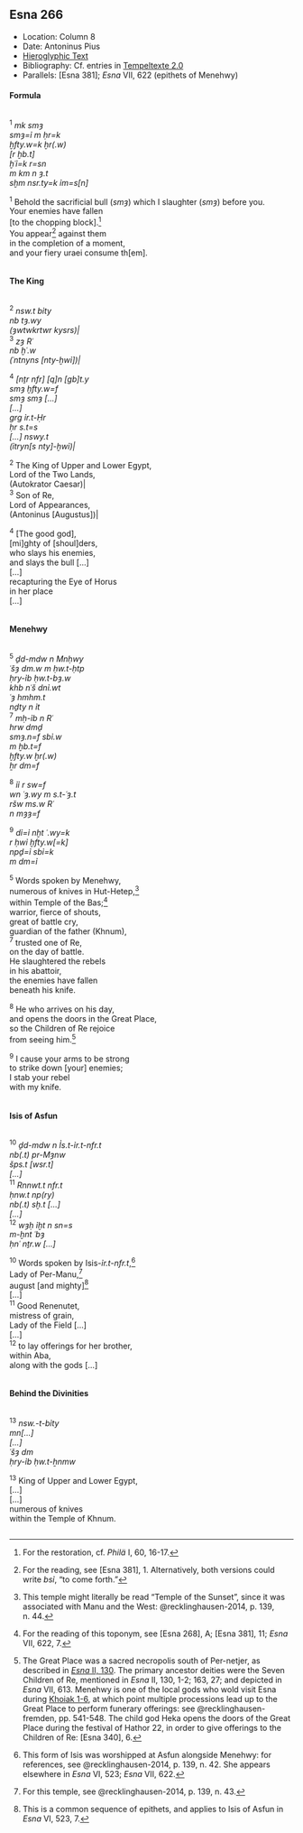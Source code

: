 ## Esna 266 {-}  
  
<style>  
  
  .col2 {  
    columns: 2 320px;         /* number of columns and width in pixels*/  
    -webkit-columns: 2 320px; /* chrome, safari */  
    -moz-columns: 2 320px;    /* firefox */  
    -webkit-column-break-inside: avoid;  
    -page-break-inside: avoid;  
    -break-inside: avoid;  
  }  
  
</style>  

- Location: Column 8
- Date: Antoninus Pius
- [Hieroglyphic Text](https://www.ifao.egnet.net/uploads/publications/enligne/Temples-Esna003.pdf#page=209){target="_blank"}  
- Bibliography: Cf. entries in [Tempeltexte 2.0](http://www.tempeltexte.uni-tuebingen.de/portal/#/text-detail/1070){target="_blank"}
- Parallels: [Esna 381]; *Esna* VII, 622 (epithets of Menehwy)

#### Formula {-}

<div class="col2">  

^1^ *mk smȝ*  
*smȝ=ỉ m ḥr=k*  
*ḫfty.w=k ḫr(.w)*  
*[r ḫb.t]*  
*ḫʿỉ=k r=sn*  
*m km n ȝ.t*  
*sḫm nsr.ty=k ỉm=s[n]*   
  
^1^ Behold the sacrificial bull (*smȝ*)
which I slaughter (*smȝ*) before you.  
Your enemies have fallen  
[to the chopping block].[^fn-266-0]  
You appear[^fn-266-1] against them  
in the completion of a moment,  
and your fiery uraei consume th[em].  

</div>

[^fn-266-0]: For the restoration, cf. *Philä* I, 60, 16-17.

[^fn-266-1]: For the reading, see [Esna 381], 1. Alternatively, both versions could write *bsỉ*, "to come forth."

#### The King {-}

<div class="col2">  

^2^ *nsw.t bỉty*  
*nb tȝ.wy*  
*(ȝwtwkrtwr kysrs)|*  
^3^ *zȝ Rʿ*  
*nb ḫʿ.w*  
*(ʿntnyns [nty-ḫwỉ])|*  
  
^4^ *[nṯr nfr]*
*[q]n [gb]t.y*  
*smȝ ḫfty.w=f*  
*smȝ smȝ [...]*  
*[...]*  
*grg ỉr.t-Ḥr *  
*ḥr s.t=s *  
*[...] nswy.t*  
*(ỉtryn[s nty]-ḫwỉ)|*  
  
^2^ The King of Upper and Lower Egypt,  
Lord of the Two Lands,  
(Autokrator Caesar)|  
^3^ Son of Re,  
Lord of Appearances,  
(Antoninus [Augustus])|  
  
^4^ [The good god],  
[mi]ghty of [shoul]ders,  
who slays his enemies,   
and slays the bull [...]  
[...]  
recapturing the Eye of Horus  
in her place  
[...]  

</div>

#### Menehwy {-}

<div class="col2">  

^5^ *ḏd-mdw n Mnḥwy*  
*ʿšȝ dm.w m ḥw.t-ḥtp*  
*ḥry-ỉb ḥw.t-bȝ.w*  
*khb nʿš dnỉ.wt*  
*ʿȝ hmhm.t*  
*nḏty n ỉt*  
^7^ *mḥ-ỉb n Rʿ*  
*hrw dmḏ*  
*smȝ.n=f sbỉ.w*  
*m ḫb.t=f*  
*ḫfty.w ḫr(.w) *  
*ẖr dm=f*  
   
^8^ *ỉỉ r sw=f*  
*wn ʿȝ.wy m s.t-ʿȝ.t*  
*ršw ms.w Rʿ*  
*n mȝȝ=f*  
   
^9^ *dỉ=ỉ nḫt ʿ.wy=k*  
*r ḥwỉ ḫfty.w[=k]*  
*npḏ=ỉ sbỉ=k*  
*m dm=ỉ*  
  
^5^ Words spoken by Menehwy,    
numerous of knives in Hut-Hetep,[^fn-266-2a]  
within Temple of the Bas;[^fn-266-2]  
warrior, fierce of shouts,    
great of battle cry,    
guardian of the father (Khnum),  
^7^ trusted one of Re,  
on the day of battle.  
He slaughtered the rebels  
in his abattoir,  
the enemies have fallen  
beneath his knife.   
  
^8^ He who arrives on his day,  
and opens the doors in the Great Place,   
so the Children of Re rejoice    
from seeing him.[^fn-266-3]  
  
^9^ I cause your arms to be strong  
to strike down [your] enemies;  
I stab your rebel  
with my knife.

</div>

[^fn-266-2a]: This temple might literally be read "Temple of the Sunset", since it was associated with Manu and the West: @recklinghausen-2014, p. 139, n. 44.
[^fn-266-2]: For the reading of this toponym, see [Esna 268], A; [Esna 381], 11; *Esna* VII, 622, 7.

[^fn-266-3]: The Great Place was a sacred necropolis south of Per-netjer, as described in [*Esna* II, 130](https://bookdown.org/shemanefer/Esna2/intercolumnar-wall-a-and-north-east-door-127-133.html#esna-130). The primary ancestor deities were the Seven Children of Re, mentioned in *Esna* II, 130, 1-2; 163, 27; and depicted in *Esna* VII, 613.  Menehwy is one of the local gods who wold visit Esna during [Khoiak 1-6](https://bookdown.org/shemanefer/Esna2/calendar-i-55.html?q=s.t-%CA%BF%C8%9D#khoiak-1-6), at which point multiple processions lead up to the Great Place to perform funerary offerings: see @recklinghausen-fremden, pp. 541-548.  The child god Heka opens the doors of the Great Place  during the festival of Hathor 22, in order to give offerings to the Children of Re: [Esna 340], 6.

#### Isis of Asfun {-}

<div class="col2">  

^10^ *ḏd-mdw n Ỉs.t-ỉr.t-nfr.t*  
*nb(.t) pr-Mȝnw*  
*šps.t [wsr.t]*   
*[...]*  
^11^ *Rnnwt.t nfr.t*  
*ḥnw.t np(ry)*  
*nb(.t) sḫ.t [...]*  
*[...]*  
^12^ *wȝḥ ỉḫt n sn=s*  
*m-ḫnt ʿbȝ*  
*ḥnʿ nṯr.w [...]*  
  
^10^ Words spoken by Isis-*ỉr.t-nfr.t*,[^fn-266-4]   
Lady of Per-Manu,[^fn-266-5]     
august [and mighty][^fn-266-6]  
[...]  
^11^ Good Renenutet,   
mistress of grain,   
Lady of the Field [...]  
[...]  
^12^ to lay offerings for her brother,   
within Aba,   
along with the gods [...]  

</div>

[^fn-266-4]: This form of Isis was worshipped at Asfun alongside Menehwy: for references, see @recklinghausen-2014, p. 139, n. 42. She appears elsewhere in *Esna* VI, 523; *Esna* VII, 622.
[^fn-266-5]: For this temple, see @recklinghausen-2014, p. 139, n. 43.
[^fn-266-6]: This is a common sequence of epithets, and applies to Isis of Asfun in *Esna* VI, 523, 7.  

#### Behind the Divinities {-}

<div class="col2">  

^13^ *nsw.-t-bỉty *   
*mn[...]*  
*[...]*  
*ʿšȝ dm*  
*ḥry-ỉb ḥw.t-ẖnmw*  
  
^13^ King of Upper and Lower Egypt,  
[...]    
[...]   
numerous of knives   
within the Temple of Khnum.  

</div>
